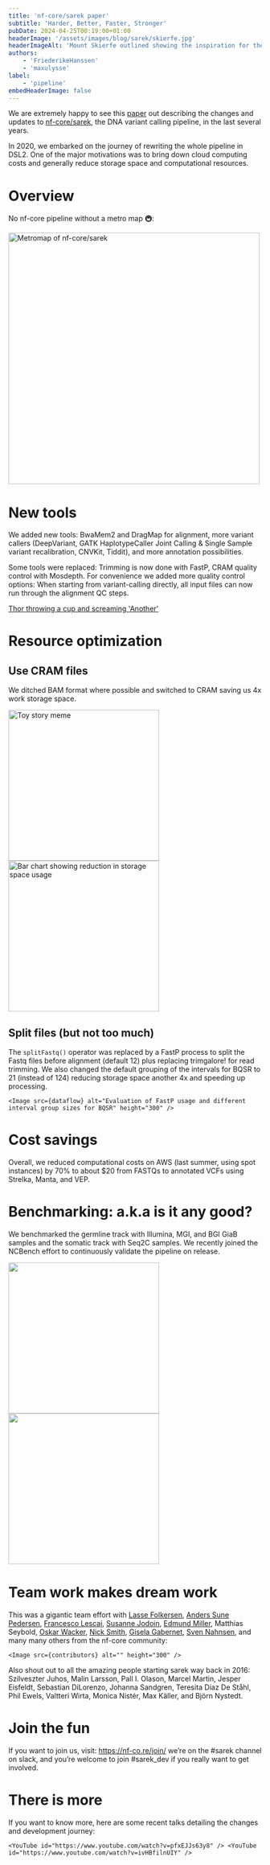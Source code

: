 ```yaml
---
title: 'nf-core/sarek paper'
subtitle: 'Harder, Better, Faster, Stronger'
pubDate: 2024-04-25T00:19:00+01:00
headerImage: '/assets/images/blog/sarek/skierfe.jpg'
headerImageAlt: 'Mount Skierfe outlined showing the inspiration for the Sarek logo'
authors:
    - 'FriederikeHanssen'
    - 'maxulysse'
label:
    - 'pipeline'
embedHeaderImage: false
---
```





We are extremely happy to see this [paper](https://academic.oup.com/nargab/article/6/2/lqae031/7658070) out describing the changes and
updates to [nf-core/sarek](https://github.com/nf-core/sarek/), the DNA variant calling pipeline, in the last several years.

In 2020, we embarked on the journey of rewriting the whole pipeline in DSL2. One of the major motivations was to bring down
cloud computing costs and generally reduce storage space and computational resources.

# Overview

No nf-core pipeline without a metro map 🚇:

<Image src={sarek_subway} alt="Metromap of nf-core/sarek" height="500" />

# New tools

We added new tools: BwaMem2 and DragMap for alignment, more variant callers (DeepVariant, GATK HaplotypeCaller Joint Calling &
Single Sample variant recalibration, CNVKit, Tiddit), and more annotation possibilities.

Some tools were replaced: Trimming is now done with FastP, CRAM quality control with Mosdepth. For convenience we added more
quality control options: When starting from variant-calling directly, all input files can now run through the alignment QC steps.

[Thor throwing a cup and screaming 'Another'](https://media.giphy.com/media/v1.Y2lkPTc5MGI3NjExMDMycW55dDFmNHNzODllanVxbndzZzA4eHZlNmM1NWQ0anFhZnFkMyZlcD12MV9pbnRlcm5hbF9naWZfYnlfaWQmY3Q9Zw/ziLadIVnOGCKk/giphy.gif)

# Resource optimization

## Use CRAM files

We ditched BAM format where possible and switched to CRAM saving us 4x work storage space.

<Image src={cram_meme} alt="Toy story meme" height="300" />
<Image src={cram_graph} alt="Bar chart showing reduction in storage space usage" height="300" />

## Split files (but not too much)

The `splitFastq()` operator was replaced by a FastP process to split the Fastq files before
alignment (default 12) plus replacing trimgalore! for read trimming.
We also changed the default grouping of the intervals for BQSR to 21 (instead of 124) reducing storage space another 4x and speeding up processing.

    <Image src={dataflow} alt="Evaluation of FastP usage and different interval group sizes for BQSR" height="300" />

# Cost savings

Overall, we reduced computational costs on AWS (last summer, using spot instances)
by 70% to about $20 from FASTQs to annotated VCFs using Strelka, Manta, and VEP.

# Benchmarking: a.k.a is it any good?

We benchmarked the germline track with Illumina, MGI, and BGI GiaB samples and the somatic track with Seq2C samples.
We recently joined the NCBench effort to continuously validate the pipeline on release.

<Image src={illumina} alt="" height="300" />
<Image src={not_illumina} alt="" height="300" />

# Team work makes dream work

This was a gigantic team effort with [Lasse Folkersen](https://github.com/lassefolkersen), [Anders Sune Pedersen](https://github.com/asp8200), [Francesco Lescai](https://github.com/lescai), [
Susanne Jodoin](https://github.com/SusiJo), [Edmund Miller](https://github.com/Edmundmiller), Matthias Seybold, [Oskar Wacker](https://github.com/WackerO),
[Nick Smith](https://github.com/nickhsmith), [Gisela Gabernet](https://github.com/ggabernet), [Sven Nahnsen](https://uni-tuebingen.de/forschung/forschungsinfrastruktur/zentrum-fuer-quantitative-biologie-qbic/team/prof-dr-sven-nahnsen/),
and many many others from the nf-core community:

    <Image src={contributors} alt="" height="300" />

Also shout out to all the amazing people starting sarek way back in 2016:
Szilveszter Juhos, Malin Larsson, Pall I. Olason, Marcel Martin, Jesper Eisfeldt,
Sebastian DiLorenzo, Johanna Sandgren, Teresita Díaz De Ståhl, Phil Ewels,
Valtteri Wirta, Monica Nistér, Max Käller, and Björn Nystedt.

# Join the fun

If you want to join us, visit: https://nf-co.re/join/ we’re on the #sarek channel on slack,
and you’re welcome to join #sarek_dev if you really want to get involved.

# There is more

If you want to know more, here are some recent talks detailing the changes and development journey:

    <YouTube id="https://www.youtube.com/watch?v=pfxEJJs63y8" /> <YouTube id="https://www.youtube.com/watch?v=ivHBfilnUIY" />
